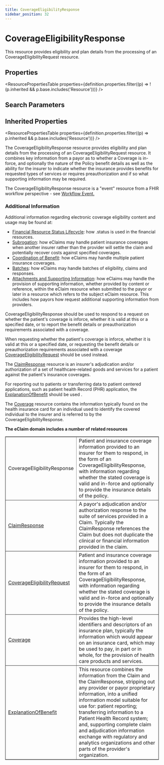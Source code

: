 ```yaml
---
title: CoverageEligibilityResponse
sidebar_position: 32
---
```



# CoverageEligibilityResponse

This resource provides eligibility and plan details from the processing of an <Link to="/docs/api/fhir/resources/coverageeligibilityrequest">CoverageEligibilityRequest</Link> resource.

<Tabs queryString="section">
  <TabItem value="schema" label="Schema" default>

## Properties

<ResourcePropertiesTable
  properties={definition.properties.filter((p) => !(p.inherited && p.base.includes('Resource')))}
/>

## Search Parameters

<SearchParamsTable searchParams={definition.searchParameters} />

## Inherited Properties

<ResourcePropertiesTable properties={definition.properties.filter((p) => p.inherited && p.base.includes('Resource'))} />

  </TabItem>
  <TabItem value="usage" label="Usage">
<div> <a name="scope"></a> <p> The <Link to="/docs/api/fhir/resources/coverageeligibilityresponse">CoverageEligibilityResponse</Link> resource provides eligibility and plan details from the processing of an  <Link to="/docs/api/fhir/resources/coverageeligibilityrequest">CoverageEligibilityRequest</Link> resource. It combines key information from a payor as to whether a <Link to="/docs/api/fhir/resources/coverage">Coverage</Link> is  in-force, and optionally the nature of the Policy benefit details as well as the ability for the insurer to indicate whether  the insurance provides benefits for requested types of services or requires preauthorization and if so what supporting information may be required. </p> <p>The <Link to="/docs/api/fhir/resources/coverageeligibilityresponse">CoverageEligibilityResponse</Link> resource is a "event" resource from a FHIR workflow perspective - see <a href="https://www.hl7.org/fhir/workflow.html#event">Workflow Event.</a></p> <h3 class="self-link-parent"> Additional Information <a href="https://www.hl7.org/fhir/coverageeligibilityresponse.html#13.3.1.1" title="link to here" class="self-link"></a></h3> <p> Additional information regarding electronic coverage eligibility content and usage may be found at: </p> <ul> <li><a href="https://www.hl7.org/fhir/financial-module.html#resource-status">Financial Resource Status Lifecycle</a>: how .status is used in the financial resources.</li> <li><a href="https://www.hl7.org/fhir/financial-module.html#subrogation">Subrogation</a>: how eClaims may handle patient insurance coverages when another insurer rather than  the provider will settle the claim and potentially recover costs against specified coverages.</li> <li><a href="https://www.hl7.org/fhir/financial-module.html#cob">Coordination of Benefit</a>: how eClaims may handle multiple patient insurance coverages.</li> <li><a href="https://www.hl7.org/fhir/financial-module.html#batch">Batches</a>: how eClaims may handle batches of eligibility, claims and responses.</li> <li><a href="https://www.hl7.org/fhir/financial-module.html#attachments">Attachments and Supporting Information</a>: how eClaims may handle the provision of supporting  information, whether provided by content or reference, within the eClaim resource when submitted to the payor or later in a resource which refers  to the subject eClaim resource. This includes how payors how request additional supporting information from providers.</li> </ul> </div>
  </TabItem>
  <TabItem value="relationships" label="Relationships">
<div> <p> <Link to="/docs/api/fhir/resources/coverageeligibilityresponse">CoverageEligibilityResponse</Link> should be used to respond to a  request on whether the patient's coverage is inforce, whether it is valid at this or a specified date, or to report the benefit details or preauthorization requirements associated with a coverage. </p> <p>When requesting whether the patient's coverage is inforce, whether it is valid at this or a specified date, or requesting the benefit details or preauthorization requirements  associated with a coverage <a href="/docs/api/fhir/resources/coverageeligibilityrequest">CoverageEligibilityRequest</a> should be used instead.</p> <p> The <a href="/docs/api/fhir/resources/claimresponse">ClaimResponse</a> resource is an insurer's adjudication and/or authorization of a set of healthcare-related goods and services for a patient against the patient's insurance coverages. </p> <p> For reporting out to patients or transferring data to patient centered applications, such as patient health Record (PHR) application, the <a href="/docs/api/fhir/resources/explanationofbenefit">ExplanationOfBenefit</a>  should be used . </p> <p> The <a href="/docs/api/fhir/resources/coverage">Coverage</a> resource contains the information typically found on the health insurance card for an individual used to identify the covered individual to the insurer and is referred to by the <Link to="/docs/api/fhir/resources/coverageeligibilityresponse">CoverageEligibilityResponse</Link>. </p> <p> <b>The eClaim domain includes a number of related resources</b> </p> <table border="1" cellpadding="1" cellspacing="2" frame="box"> <tbody><tr> <td>CoverageEligibilityResponse</td> <td>Patient and insurance coverage information provided to an insurer for them to respond, in the form of an <Link to="/docs/api/fhir/resources/coverageeligibilityresponse">CoverageEligibilityResponse</Link>, with information regarding whether the stated coverage is valid and in-force and optionally to provide the insurance details of the policy.</td> </tr> <tr> <td><a href="/docs/api/fhir/resources/claimresponse">ClaimResponse</a></td> <td>A payor's adjudication and/or authorization response to the suite of services provided in a <Link to="/docs/api/fhir/resources/claim">Claim</Link>. Typically the <Link to="/docs/api/fhir/resources/claimresponse">ClaimResponse</Link> references the <Link to="/docs/api/fhir/resources/claim">Claim</Link> but does not duplicate the clinical or financial information provided in the claim.</td> </tr> <tr> <td><a href="/docs/api/fhir/resources/coverageeligibilityrequest">CoverageEligibilityRequest</a></td> <td>Patient and insurance coverage information provided to an insurer for them to respond, in the form of an <Link to="/docs/api/fhir/resources/coverageeligibilityresponse">CoverageEligibilityResponse</Link>, with information regarding whether the stated coverage is valid and in-force and optionally to provide the insurance details of the policy.</td> </tr> <tr> <td><a href="/docs/api/fhir/resources/coverage">Coverage</a></td> <td>Provides the high-level identifiers and descriptors of an insurance plan, typically the information which would appear on an insurance card, which may be used to pay, in part or in whole, for the provision of health care products and services.</td> </tr> <tr> <td><a href="/docs/api/fhir/resources/explanationofbenefit">ExplanationOfBenefit</a></td> <td>This resource combines the information from the <Link to="/docs/api/fhir/resources/claim">Claim</Link> and the <Link to="/docs/api/fhir/resources/claimresponse">ClaimResponse</Link>, stripping out any provider or payor proprietary information, into a unified information model  suitable for use for: patient reporting; transferring information to a <Link to="/docs/api/fhir/resources/patient">Patient</Link> Health Record system; and, supporting complete claim and adjudication information exchange  with regulatory and analytics organizations and other parts of the provider's organization. </td> </tr> </tbody></table> </div>
  </TabItem>


</Tabs>
